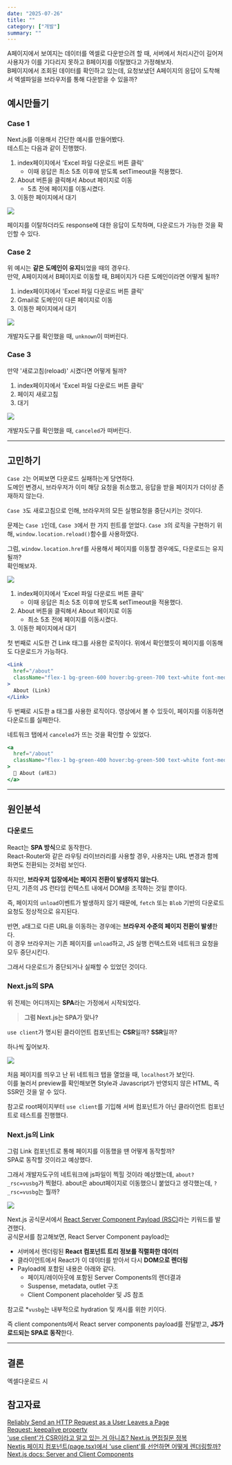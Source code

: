 ```yaml
---
date: "2025-07-26"
title: ""
category: ["개발"]
summary: ""
---
```


A페이지에서 보여지는 데이터를 엑셀로 다운받으려 할 때, 서버에서 처리시간이 길어져 사용자가 이를 기다리지 못하고 B페이지를 이탈했다고 가정해보자.  
B페이지에서 조회된 데이터를 확인하고 있는데, 요청보냈던 A페이지의 응답이 도착해서 엑셀파일을 브라우저를 통해 다운받을 수 있을까?

## 예시만들기

### Case 1

Next.js를 이용해서 간단한 예시를 만들어봤다.  
테스트는 다음과 같이 진행했다.

1. index페이지에서 'Excel 파일 다운로드 버튼 클릭'
   - 이때 응답은 최소 5초 이후에 받도록 setTimeout을 적용했다.
2. About 버튼을 클릭해서 About 페이지로 이동
   - 5초 전에 페이지를 이동시켰다.
3. 이동한 페이지에서 대기

![](./download.gif)

페이지를 이탈하더라도 response에 대한 응답이 도착하며, 다운로드가 가능한 것을 확인할 수 있다.

### Case 2

위 예시는 **같은 도메인이 유지**되었을 때의 경우다.  
만약, A페이지에서 B페이지로 이동할 때, B페이지가 다른 도메인이라면 어떻게 될까?

1. index페이지에서 'Excel 파일 다운로드 버튼 클릭'
2. Gmail로 도메인이 다른 페이지로 이동
3. 이동한 페이지에서 대기

![](./unknown.png)

개발자도구를 확인했을 때, `unknown`이 떠버린다.

### Case 3

만약 '새로고침(reload)' 시켰다면 어떻게 될까?

1. index페이지에서 'Excel 파일 다운로드 버튼 클릭'
2. 페이지 새로고침
3. 대기

![](./canceled.png)

개발자도구를 확인했을 때, `canceled`가 떠버린다.

---

## 고민하기

`Case 2`는 어찌보면 다운로드 실패하는게 당연하다.  
도메인 변경시, 브라우저가 이미 해당 요청을 취소했고, 응답을 받을 페이지가 더이상 존재하지 않는다.

`Case 3`도 새로고침으로 인해, 브라우저의 모든 실행요청을 중단시키는 것이다.

문제는 `Case 1`인데, `Case 3`에서 한 가지 힌트를 얻었다.
`Case 3`의 로직을 구현하기 위해, `window.location.reload()`함수를 사용하였다.

그럼, `window.location.href`를 사용해서 페이지를 이동할 경우에도, 다운로드는 유지될까?  
확인해보자.

![](./link-a.gif)

1. index페이지에서 'Excel 파일 다운로드 버튼 클릭'
   - 이때 응답은 최소 5초 이후에 받도록 setTimeout을 적용했다.
2. About 버튼을 클릭해서 About 페이지로 이동
   - 최소 5초 전에 페이지를 이동시켰다.
3. 이동한 페이지에서 대기

첫 번째로 시도한 건 Link 태그를 사용한 로직이다. 위에서 확인했듯이 페이지를 이동해도 다운로드가 가능하다.

```jsx
<Link
  href="/about"
  className="flex-1 bg-green-600 hover:bg-green-700 text-white font-medium py-2 px-3 rounded text-center text-sm transition-colors duration-200"
>
  About (Link)
</Link>
```

두 번째로 시도한 a 태그를 사용한 로직이다. 영상에서 볼 수 있듯이, 페이지를 이동하면 다운로드를 실패한다.

네트워크 탭에서 `canceled`가 뜨는 것을 확인할 수 있었다.

```jsx
<a
  href="/about"
  className="flex-1 bg-green-400 hover:bg-green-500 text-white font-medium py-2 px-3 rounded text-center text-xs transition-colors duration-200"
>
  🔗 About (a태그)
</a>
```

---

## 원인분석

### 다운로드

React는 **SPA 방식**으로 동작한다.  
React-Router와 같은 라우팅 라이브러리를 사용할 경우, 사용자는 URL 변경과 함께 화면도 전환되는 것처럼 보인다.

하지만, **브라우저 입장에서는 페이지 전환이 발생하지 않는다.**  
단지, 기존의 JS 런타임 컨텍스트 내에서 DOM을 조작하는 것일 뿐이다.

즉, 페이지의 `unload`이벤트가 발생하지 않기 때문에, `fetch` 또는 `Blob` 기반의 다운로드 요청도 정상적으로 유지된다.

반면, `a`태그로 다른 URL을 이동하는 경우에는 **브라우저 수준의 페이지 전환이 발생**한다.  
이 경우 브라우저는 기존 페이지를 `unload`하고, JS 실행 컨텍스트와 네트워크 요청을 모두 중단시킨다.

그래서 다운로드가 중단되거나 실패할 수 있었던 것이다.

### Next.js의 SPA

위 전제는 어디까지는 **SPA**라는 가정에서 시작되었다.

> **그럼 Next.js는 SPA가 맞나?**

`use client`가 명시된 클라이언트 컴포넌트는 **CSR**일까? **SSR**일까?

하나씩 짚어보자.

![](./ssr.png)

처음 페이지를 띄우고 난 뒤 네트워크 탭을 열었을 때, `localhost`가 보인다.  
이를 눌러서 preview를 확인해보면 Style과 Javascript가 반영되지 않은 HTML, 즉 SSR인 것을 알 수 있다.

참고로 root페이지부터 `use client`를 기입해 서버 컴포넌트가 아닌 클라이언트 컴포넌트로 테스트를 진행했다.

### Next.js의 Link

그럼 Link 컴포넌트로 통해 페이지를 이동했을 땐 어떻게 동작할까?  
SPA로 동작할 것이라고 예상했다.

그래서 개발자도구의 네트워크에 js파일이 찍힐 것이라 예상했는데, `about?_rsc=vusbg`가 찍혔다. about은 about페이지로 이동했으니 붙었다고 생각했는데, `?_rsc=vusbg`는 뭘까?

![](./rsc-payload.png)

Next.js 공식문서에서 [React Server Component Payload (RSC)](https://nextjs.org/docs/app/getting-started/server-and-client-components?utm_source=chatgpt.com#how-do-server-and-client-components-work-in-nextjs)라는 키워드를 발견했다.  
공식문서를 참고해보면, React Server Component payload는

- 서버에서 렌더링된 **React 컴포넌트 트리 정보를 직렬화한 데이터**
- 클라이언트에서 React가 이 데이터를 받아서 다시 **DOM으로 렌더링**
- Payload에 포함된 내용은 아래와 같다.
  - 페이지/레이아웃에 포함된 Server Components의 렌더결과
  - Suspense, metadata, outlet 구조
  - Client Component placeholder 및 JS 참조

참고로 \*`vusbg`는 내부적으로 hydration 및 캐시를 위한 키이다.

즉 client components에서 React server components payload를 전달받고, **JS가 로드되는 SPA로 동작**한다.

---

## 결론

엑셀다운로드 시

## 참고자료

[Reliably Send an HTTP Request as a User Leaves a Page](https://css-tricks.com/send-an-http-request-on-page-exit/)  
[Request: keepalive property](https://developer.mozilla.org/en-US/docs/Web/API/Request/keepalive)  
['use client'가 CSR이라고 알고 있는 거 아니죠? Next.js 면접질문 정복](https://velog.io/@k-svelte-master/nextjs-rsc-csr-ssr)  
[Nextjs 페이지 컴포넌트(page.tsx)에서 'use client'를 선언하면 어떻게 렌더링할까?](https://youtu.be/9wiLf2t0Goc?si=KMs8wjRyGiQ2ochA)  
[Next.js docs: Server and Client Components](https://nextjs.org/docs/app/getting-started/server-and-client-components)
